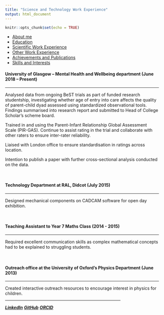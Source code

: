 ```yaml
---
title: "Science and Technology Work Experience"
output: html_document
---
```


```r
knitr::opts_chunk$set(echo = TRUE)
```
<div class=nav>
  <ul>
    <li><a href="index.html">About me</a></li>
    <li><a href="Education.html">Education</a></li>
    <li><a href="Science-and-Technology-Work-Experience.html">Scientific Work Experience</a></li>
    <li><a href="Other-Work-Experience.html">Other Work Experience</a></li>
    <li><a href="Achievements---Publications.html">Achievements and Publications</a></li>
    <li><a href="Skills-and-Interests.html">Skills and Interests</a></li>
  </ul>
</div>

<div class=main>

#### **University of Glasgow – Mental Health and Wellbeing department** (June 2018 – Present)
***
Analysed data from ongoing BeST trials as part of funded research studentship, investigating whether age of entry into care affects the quality of parent-child dyad assessed using standardized observational tools. Findings summarised into research report and submitted to Head of College Scholar’s scheme board.

Trained in and using the Parent-Infant Relationship Global Assessment Scale (PIR-GAS).
Continue to assist rating in the trial and collaborate with other raters to ensure inter-rater reliability.

Liaised with London office to ensure standardisation in ratings across location.

Intention to publish a paper with further cross-sectional analysis conducted on the data.

<br>

#### **Technology Department at RAL, Didcot** 	(July 2015)
***
Designed mechanical components on CADCAM software for open day exhibition.

<br>

#### **Teaching Assistant to Year 7 Maths Class** (2014 - 2015)
***
Required excellent communication skills as complex mathematical concepts had to be explained to struggling students.

<br>

#### **Outreach office at the University of Oxford’s Physics Department** (June 2013)
***
Created interactive outreach resources to encourage interest in physics for children.

</div>

<div class=footer>
  <hr width="75%" align="center">
    <p>
      <a href="https://www.linkedin.com/in/rifah-abdullah-60b239151/"><b><i>LinkedIn</i></b></a>
      <a href="https://github.com/r-abdullah"><b><i>GitHub</i></b></a>
      <a href="https://orcid.org/0000-0001-8966-2171"><b><i>ORCID</i></b></a>
    </p>
</div>